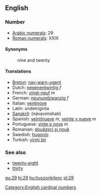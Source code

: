==English==
=== Number ===

*[[w:Arabic Numerals|Arabic numerals]]: 29
*[[w:Roman numerals|Roman numerals]]: XXIX

==== Synonyms ====
:nine and twenty

==== Translations ====
*[[Breton]]: [[nav-warn-ugent]]
*Dutch: [[negenentwintig]] ''f''
*French: [[vingt-neuf]] ''m''
*German: [[neunundzwanzig]] ''f''
*Italian: [[ventinove]]
*Latin: undetriginta
*[[Sanskrit]]: (návavi''m''shati)
*Spanish: [[veintinueve]] ''m'', [[veinte y nueve]] ''m''
*Portuguese: [[vinte e nove]] ''m''
*Romanian: [[douăzeci şi nouă]]
*Swedish: [[tjugonio]]
*Turkish: [[yirmi bir]]

=== See also ===
*[[twenty-eight]]
*[[thirty]]

[[Category:English cardinal numbers]]

[[gu:29]]
[[hi:29]]
[[hu:huszonkilenc]]
[[pl:29]]